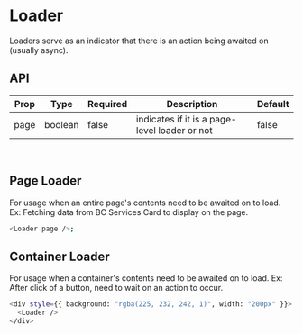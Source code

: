 
<Meta title="Loader" component={Loader} />

# Loader

Loaders serve as an indicator that there is an action being awaited on (usually async).

## API

| Prop | Type    | Required | Description                                   | Default |
| ---- | ------- | -------- | --------------------------------------------- | ------- |
| page | boolean | false    | indicates if it is a page-level loader or not | false   |

<br />

## Page Loader

For usage when an entire page's contents need to be awaited on to load.
Ex: Fetching data from BC Services Card to display on the page.

<Story name="Page Loader" id="loader--page"></Story>

```bash
<Loader page />;
```

## Container Loader

For usage when a container's contents need to be awaited on to load.
Ex: After click of a button, need to wait on an action to occur.

<Story name="Container Loader" id="loader--container"></Story>

```bash
<div style={{ background: "rgba(225, 232, 242, 1)", width: "200px" }}>
  <Loader />
</div>
```
